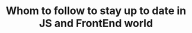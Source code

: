 ---
title: Whom to follow to stay up to date in JS and FrontEnd world
description: In this post I want to share whom I follow and admire in tech world to stay up to date with all tendencies and other cool stuffs they share. Since I am mostly JavaScript/FrontEnd developer, this list will contain people mostly from this part of IT
publishedOn: 16-10-2018
readTimeInMins: 3
---